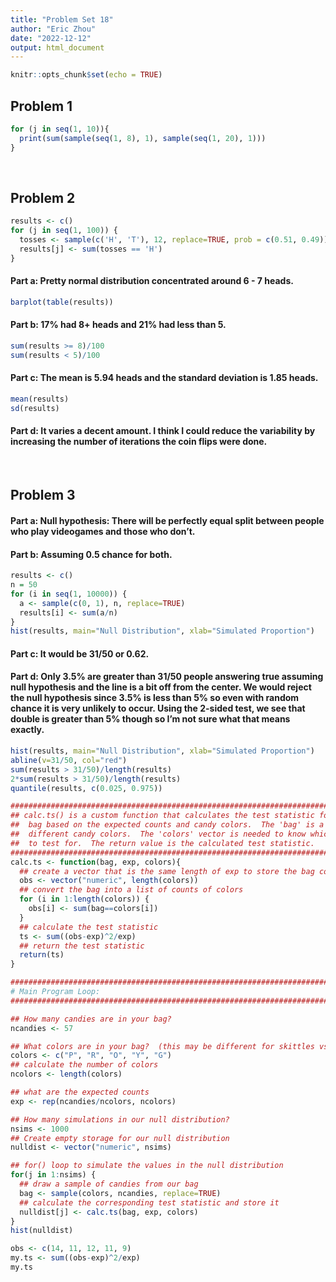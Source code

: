 ---
title: "Problem Set 18"
author: "Eric Zhou"
date: "2022-12-12"
output: html_document
---

```{r setup, include=FALSE}
knitr::opts_chunk$set(echo = TRUE)
```

## **Problem 1**
```{r}
for (j in seq(1, 10)){
  print(sum(sample(seq(1, 8), 1), sample(seq(1, 20), 1)))
}
```

<br>

## **Problem 2**
```{r}
results <- c()
for (j in seq(1, 100)) {
  tosses <- sample(c('H', 'T'), 12, replace=TRUE, prob = c(0.51, 0.49))
  results[j] <- sum(tosses == 'H')
}
```

#### **Part a**: Pretty normal distribution concentrated around 6 - 7 heads.
```{r}
barplot(table(results))
```

#### **Part b**: 17% had 8+ heads and 21% had less than 5.
```{r}
sum(results >= 8)/100
sum(results < 5)/100
```

#### **Part c**: The mean is 5.94 heads and the standard deviation is 1.85 heads.
```{r}
mean(results)
sd(results)
```

#### **Part d**: It varies a decent amount. I think I could reduce the variability by increasing the number of iterations the coin flips were done.

<br>

## **Problem 3**
#### **Part a**: Null hypothesis: There will be perfectly equal split between people who play videogames and those who don't.
#### **Part b**: Assuming 0.5 chance for both. 
```{r}
results <- c()
n = 50
for (i in seq(1, 10000)) {
  a <- sample(c(0, 1), n, replace=TRUE)
  results[i] <- sum(a/n)
}
hist(results, main="Null Distribution", xlab="Simulated Proportion")
```

#### **Part c**: It would be 31/50 or 0.62.
#### **Part d**: Only 3.5% are greater than 31/50 people answering true assuming null hypothesis and the line is a bit off from the center. We would reject the null hypothesis since 3.5% is less than 5% so even with random chance it is very unlikely to occur. Using the 2-sided test, we see that double is greater than 5% though so I'm not sure what that means exactly.
```{r}
hist(results, main="Null Distribution", xlab="Simulated Proportion")
abline(v=31/50, col="red")
sum(results > 31/50)/length(results)
2*sum(results > 31/50)/length(results)
quantile(results, c(0.025, 0.975))
```

```{r}
##################################################################################
## calc.ts() is a custom function that calculates the test statistic for a given #
##  bag based on the expected counts and candy colors.  The 'bag' is a vector of #
##  different candy colors.  The 'colors' vector is needed to know which colors  #
##  to test for.  The return value is the calculated test statistic.             #
##################################################################################
calc.ts <- function(bag, exp, colors){
  ## create a vector that is the same length of exp to store the bag counts
  obs <- vector("numeric", length(colors))
  ## convert the bag into a list of counts of colors
  for (i in 1:length(colors)) {
    obs[i] <- sum(bag==colors[i])
  }
  ## calculate the test statistic
  ts <- sum((obs-exp)^2/exp)
  ## return the test statistic
  return(ts)
}

##################################################################################
# Main Program Loop:                                                             #
##################################################################################

## How many candies are in your bag?
ncandies <- 57

## What colors are in your bag?  (this may be different for skittles vs. sour patch)
colors <- c("P", "R", "O", "Y", "G")
## calculate the number of colors
ncolors <- length(colors)

## what are the expected counts
exp <- rep(ncandies/ncolors, ncolors)

## How many simulations in our null distribution?
nsims <- 1000
## Create empty storage for our null distribution
nulldist <- vector("numeric", nsims)

## for() loop to simulate the values in the null distribution 
for(j in 1:nsims) {
  ## draw a sample of candies from our bag
  bag <- sample(colors, ncandies, replace=TRUE)
  ## calculate the corresponding test statistic and store it
  nulldist[j] <- calc.ts(bag, exp, colors)
}
hist(nulldist)

```

```{r}
obs <- c(14, 11, 12, 11, 9)
my.ts <- sum((obs-exp)^2/exp)
my.ts
```


